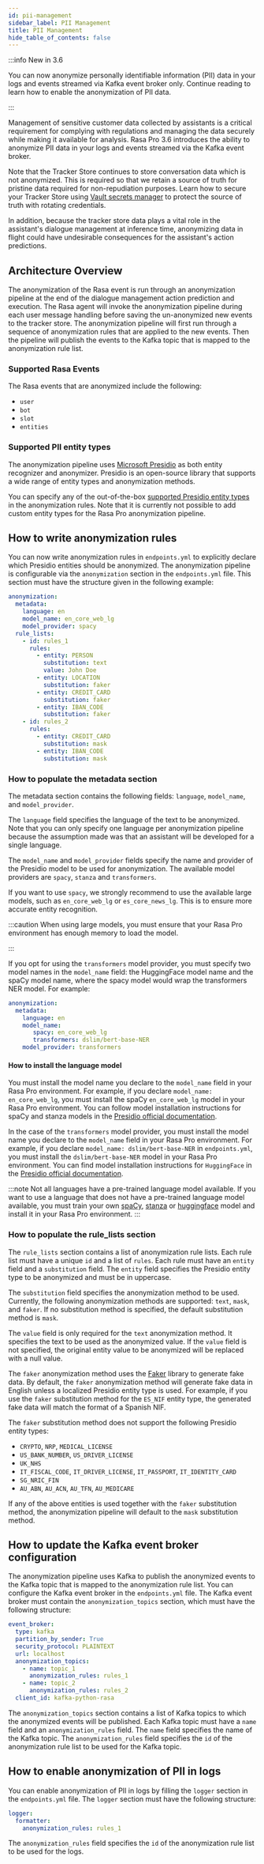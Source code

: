 ```yaml
---
id: pii-management
sidebar_label: PII Management
title: PII Management
hide_table_of_contents: false
---
```



<RasaProLabel />

<RasaProBanner />

:::info New in 3.6

You can now anonymize personally identifiable information (PII) data in your logs and events streamed via Kafka event
broker only. Continue reading to learn how to enable the anonymization of PII data.

:::

Management of sensitive customer data collected by assistants is a critical requirement for complying with regulations
and managing the data securely while making it available for analysis.
Rasa Pro 3.6 introduces the ability to anonymize PII data in your logs and events streamed via the Kafka event broker.

Note that the Tracker Store continues to store conversation data which is not anonymized. This is required so that we
retain a source of truth for pristine data required for non-repudiation purposes. Learn how to secure your Tracker Store
using [Vault secrets manager](./secrets-managers.mdx) to protect the source of truth with rotating credentials.

In addition, because the tracker store data plays a vital role in the assistant's dialogue management at inference time,
anonymizing data in flight could have undesirable consequences for the assistant's action predictions.

## Architecture Overview

The anonymization of the Rasa event is run through an anonymization pipeline at the end of the dialogue management
action prediction and execution. The Rasa agent will invoke the anonymization pipeline during each user message
handling before saving the un-anonymized new events to the tracker store. The anonymization pipeline will first run
through a sequence of anonymization rules that are applied to the new events. Then the pipeline will publish the events to
the Kafka topic that is mapped to the anonymization rule list.

### Supported Rasa Events

The Rasa events that are anonymized include the following:
- `user`
- `bot`
- `slot`
- `entities`

### Supported PII entity types

The anonymization pipeline uses [Microsoft Presidio](https://microsoft.github.io/presidio/text_anonymization/) as both entity recognizer and
anonymizer. Presidio is an open-source library that supports a wide range of entity types and anonymization methods.

You can specify any of the out-of-the-box [supported Presidio entity types](https://microsoft.github.io/presidio/supported_entities/) in the anonymization rules.
Note that it is currently not possible to add custom entity types for the Rasa Pro anonymization pipeline.

## How to write anonymization rules

You can now write anonymization rules in `endpoints.yml` to explicitly declare which Presidio entities should be anonymized.
The anonymization pipeline is configurable via the `anonymization` section in the `endpoints.yml` file.
This section must have the structure given in the following example:

```yaml
anonymization:
  metadata:
    language: en
    model_name: en_core_web_lg
    model_provider: spacy
  rule_lists:
    - id: rules_1
      rules:
        - entity: PERSON
          substitution: text
          value: John Doe
        - entity: LOCATION
          substitution: faker
        - entity: CREDIT_CARD
          substitution: faker
        - entity: IBAN_CODE
          substitution: faker
    - id: rules_2
      rules:
        - entity: CREDIT_CARD
          substitution: mask
        - entity: IBAN_CODE
          substitution: mask
```

### How to populate the metadata section

The metadata section contains the following fields: `language`, `model_name`, and `model_provider`.

The `language` field specifies the language of the text to be anonymized. Note that you can only specify one language
per anonymization pipeline because the assumption made was that an assistant will be developed for a single language.

The `model_name` and `model_provider` fields specify the name and provider of the Presidio model to be used for
anonymization. The available model providers are `spacy`, `stanza` and `transformers`.

If you want to use `spacy`, we strongly recommend to use the available large models, such as `en_core_web_lg` or `es_core_news_lg`.
This is to ensure more accurate entity recognition.

:::caution
When using large models, you must ensure that your Rasa Pro environment has enough memory to load the model.

:::

If you opt for using the `transformers` model provider, you must specify two model names in the `model_name` field:
the HuggingFace model name and the spaCy model name, where the spacy model would wrap the transformers NER model.
For example:

```yaml
anonymization:
  metadata:
    language: en
    model_name:
       spacy: en_core_web_lg
       transformers: dslim/bert-base-NER
    model_provider: transformers
```
#### How to install the language  model

You must install the model name you declare to the `model_name` field in your Rasa Pro environment.
For example, if you declare `model_name: en_core_web_lg`, you must install the spaCy `en_core_web_lg` model in your Rasa Pro environment.
You can follow model installation instructions for spaCy and stanza models in the [Presidio official documentation](https://microsoft.github.io/presidio/analyzer/nlp_engines/spacy_stanza/).

In the case of the `transformers` model provider, you must install the model name you declare to the `model_name` field
in your Rasa Pro environment. For example, if you declare `model_name: dslim/bert-base-NER` in `endpoints.yml`, you must
install the `dslim/bert-base-NER` model in your Rasa Pro environment. You can find model installation instructions for
`HuggingFace` in the [Presidio official documentation](https://microsoft.github.io/presidio/analyzer/nlp_engines/transformers/).

:::note
Not all languages have a pre-trained language model available. If you want to use a language that does not have
a pre-trained language model available, you must train your own [spaCy](https://spacy.io/usage/training), [stanza](https://stanfordnlp.github.io/stanza/training.html)
or [huggingface](https://huggingface.co/docs/transformers/training) model and install it in your Rasa Pro environment.
:::

### How to populate the rule_lists section

The `rule_lists` section contains a list of anonymization rule lists. Each rule list must have a unique `id` and a list
of `rules`. Each rule must have an `entity` field and a `substitution` field. The `entity` field specifies the Presidio
entity type to be anonymized and must be in uppercase.

The `substitution` field specifies the anonymization method to be used. Currently, the
following anonymization methods are supported: `text`, `mask`, and `faker`. If no substitution method is specified,
the default substitution method is `mask`.

The `value` field is only required for the `text` anonymization method. It specifies the text to be used as the anonymized value.
If the `value` field is not specified, the original entity value to be anonymized will be replaced with a null value.

The `faker` anonymization method uses the [Faker](https://faker.readthedocs.io/en/master/) library to generate fake data.
By default, the `faker` anonymization method will generate fake data in English unless a localized Presidio
entity type is used. For example, if you use the `faker` substitution method for the `ES_NIF` entity type, the generated
fake data will match the format of a Spanish NIF.

The `faker` substitution method does not support the following Presidio entity types:
- `CRYPTO`, `NRP`, `MEDICAL_LICENSE`
- `US_BANK_NUMBER`, `US_DRIVER_LICENSE`
- `UK_NHS`
- `IT_FISCAL_CODE`, `IT_DRIVER_LICENSE`, `IT_PASSPORT`, `IT_IDENTITY_CARD`
- `SG_NRIC_FIN`
- `AU_ABN`, `AU_ACN`, `AU_TFN`, `AU_MEDICARE`

If any of the above entities is used together with the `faker` substitution method, the anonymization pipeline will default
to the `mask` substitution method.

## How to update the Kafka event broker configuration

The anonymization pipeline uses Kafka to publish the anonymized events to the Kafka topic that is mapped to the
anonymization rule list. You can configure the Kafka event broker in the `endpoints.yml` file. The Kafka event broker
must contain the `anonymization_topics` section, which must have the following structure:

```yaml
event_broker:
  type: kafka
  partition_by_sender: True
  security_protocol: PLAINTEXT
  url: localhost
  anonymization_topics:
    - name: topic_1
      anonymization_rules: rules_1
    - name: topic_2
      anonymization_rules: rules_2
  client_id: kafka-python-rasa
```

The `anonymization_topics` section contains a list of Kafka topics to which the anonymized events will be published.
Each Kafka topic must have a `name` field and an `anonymization_rules` field. The `name` field specifies the name of the
Kafka topic. The `anonymization_rules` field specifies the `id` of the anonymization rule list to be used for the Kafka topic.

## How to enable anonymization of PII in logs

You can enable anonymization of PII in logs by filling the `logger` section in the `endpoints.yml` file.
The `logger` section must have the following structure:

```yaml
logger:
  formatter:
    anonymization_rules: rules_1
```

The `anonymization_rules` field specifies the `id` of the anonymization rule list to be used for the logs.

